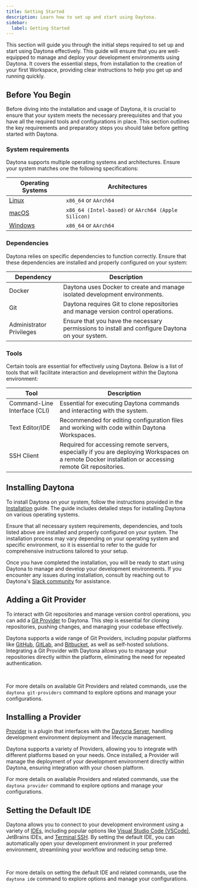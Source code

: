 ```yaml
---
title: Getting Started
description: Learn how to set up and start using Daytona.
sidebar:
  label: Getting Started
---
```



This section will guide you through the initial steps required to set up and start using Daytona effectively. This guide will ensure that you are well-equipped to manage and deploy your development environments using Daytona. It covers the essential steps, from installation to the creation of your first Workspace, providing clear instructions to help you get up and running quickly.

## Before You Begin

Before diving into the installation and usage of Daytona, it is crucial to ensure that your system meets the necessary prerequisites and that you have all the required tools and configurations in place. This section outlines the key requirements and preparatory steps you should take before getting started with Daytona.

### System requirements

Daytona supports multiple operating systems and architectures. Ensure your system matches one the following specifications:

| **Operating Systems**                         | **Architectures**                                   |
|-----------------------------------------------| ----------------------------------------------------|
| [Linux](installation/installation#linux)      | `x86_64` or `AArch64`                               |
| [macOS](/installation/installation#macos)     | `x86_64 (Intel-based)` or `AArch64 (Apple Silicon)` |
| [Windows](/installation/installation#windows) | `x86_64` or `AArch64`                               |

### Dependencies

Daytona relies on specific dependencies to function correctly. Ensure that these dependencies are installed and properly configured on your system:

| **Dependency**            | **Description**                                                                                 |
|---------------------------|-------------------------------------------------------------------------------------------------|
| Docker                    | Daytona uses Docker to create and manage isolated development environments.                     |
| Git                       | Daytona requires Git to clone repositories and manage version control operations.               |
| Administrator Privileges  | Ensure that you have the necessary permissions to install and configure Daytona on your system. |

### Tools

Certain tools are essential for effectively using Daytona. Below is a list of tools that will facilitate interaction and development within the Daytona environment:

| **Tool**                          | **Description**                                                                                                                                                    |
|-----------------------------------|-------------------------------------------------------------------------------------------------------------------------------------------------------------------|
| Command-Line Interface (CLI)      | Essential for executing Daytona commands and interacting with the system.                                                                                          |
| Text Editor/IDE                   | Recommended for editing configuration files and working with code within Daytona Workspaces.                                                                       |
| SSH Client                        | Required for accessing remote servers, especially if you are deploying Workspaces on a remote Docker installation or accessing remote Git repositories.            |

## Installing Daytona

To install Daytona on your system, follow the instructions provided in the [Installation](/installation/installation) guide. The guide includes detailed steps for installing Daytona on various operating systems.

Ensure that all necessary system requirements, dependencies, and tools listed above are installed and properly configured on your system. The installation process may vary depending on your operating system and specific environment, so it is essential to refer to the guide for comprehensive instructions tailored to your setup.

Once you have completed the installation, you will be ready to start using Daytona to manage and develop your development environments. If you encounter any issues during installation, consult by reaching out to Daytona's [Slack community](https://go.daytona.io/slack) for assistance.

<DocumentList>
<DocumentListItem
    title="Install Daytona"
    subtitle="Learn how to install Daytona on Linux, macOS, or Windows."
    href="installation/installation"
    expanded
  />
</DocumentList>

## Adding a Git Provider

To interact with Git repositories and manage version control operations, you can add a [Git Provider](/configuration/git-providers) to Daytona. This step is essential for cloning repositories, pushing changes, and managing your codebase effectively.

Daytona supports a wide range of Git Providers, including popular platforms like [GitHub](/configuration/git-providers#github), [GitLab](/configuration/git-providers#gitlab), and [Bitbucket](/configuration/git-providers#bitbucket), as well as self-hosted solutions. Integrating a Git Provider with Daytona allows you to manage your repositories directly within the platform, eliminating the need for repeated authentication.

<br />

<CardGrid gridNumber={3} mobileGridNumber={1} colsMinWidth='150px' colsMinWidthMobile='100px'>
    <TitleCard icon={githubLogo} title="GitHub" link="/configuration/git-providers#github" imageAlt="'GitHub logo"/>
    <TitleCard icon={gitlabLogo} title="GitLab" link="/configuration/git-providers#gitlab" imageAlt="GitLab logo"/>
    <TitleCard icon={bitbucketLogo} title="Bitbucket" link="/configuration/git-providers#bitbucket" imageAlt="BitBucket logo"/>
</CardGrid>

For more details on available Git Providers and related commands, use the `daytona git-providers` command to explore options and manage your configurations.

<DocumentList>
<DocumentListItem
    title="Add a Git Provider"
    subtitle="Learn how to add a Git Provider to Daytona and start managing your repositories effectively."
    href="/configuration/git-providers"
    expanded
  />
</DocumentList>

## Installing a Provider

[Provider](/configuration/providers) is a plugin that interfaces with the [Daytona Server](/usage/server), handling development environment deployment and lifecycle management.

Daytona supports a variety of Providers, allowing you to integrate with different platforms based on your needs. Once installed, a Provider will manage the deployment of your development environment directly within Daytona, ensuring integration with your chosen platform.

For more details on available Providers and related commands, use the `daytona provider` command to explore options and manage your configurations.

<DocumentList>
<DocumentListItem
    title="Install a Provider"
    subtitle="Learn how to install a Provider and interface with the Daytona Server."
    href="/configuration/git-providers"
    expanded
  />
</DocumentList>

## Setting the Default IDE

Daytona allows you to connect to your development environment using a variety of [IDEs](/usage/ide), including popular options like [Visual Studio Code (VSCode)](/usage/ide#vs-code), JetBrains IDEs, and [Terminal SSH](/usage/ide#terminal-ssh). By setting the default IDE, you can automatically open your development environment in your preferred environment, streamlining your workflow and reducing setup time.

<br />

<CardGrid gridNumber={9} mobileGridNumber={2} colsMinWidth='64px' colsMinWidthMobile='98px'>
 <ImageCard icon={VSlogo} link="/usage/ide#vs-code" imageAlt="Visual Studio logo" />
 <ImageCard  imageDark={PClogo} link="/usage/ide#jetbrains-pycharm-professional" imageAlt="PyCharm logo" />
 <ImageCard  imageDark={IJlogo} link="/usage/ide#jetbrains-intellij-idea-ultimate" imageAlt="IntelliJ logo" />
    <ImageCard  imageDark={WSlogo} link="/usage/ide#jetbrains-webstorm" imageAlt="WebStorm logo" />
    <ImageCard  imageDark={GOlogo} link="/usage/ide#jetbrains-goland" imageAlt="GoLand logo" />
    <ImageCard  imageDark={CLlogo} link="/usage/ide#jetbrains-clion" imageAlt="CLion logo" />
    <ImageCard  imageDark={RDlogo} link="/usage/ide#jetbrains-rider" imageAlt="Rider logo" />
    <ImageCard  imageDark={RMlogo} link="/usage/ide#jetbrains-rubymine" imageAlt="RubyMine logo"/>
</CardGrid>

For more details on setting the default IDE and related commands, use the `daytona ide` command to explore options and manage your configurations.

<DocumentList>
<DocumentListItem
    title="Set Default IDE"
    subtitle="Learn how to set your default IDE to automatically open your development environment."
    href="/configuration/git-providers"
    expanded
  />
</DocumentList>

